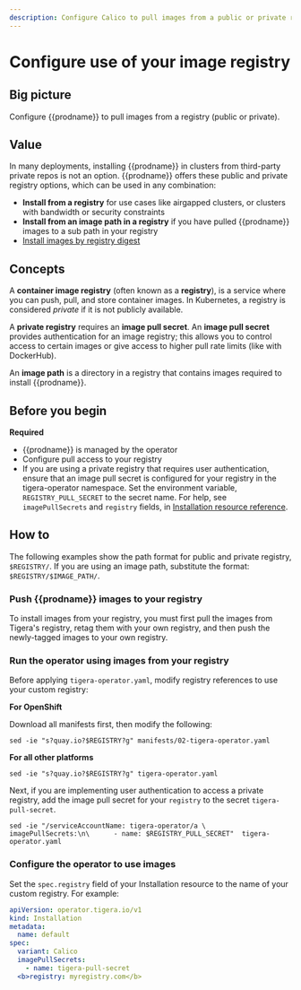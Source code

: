 ```yaml
---
description: Configure Calico to pull images from a public or private registry.
---
```


# Configure use of your image registry


## Big picture

Configure {{prodname}} to pull images from a registry (public or private).

## Value

In many deployments, installing {{prodname}} in clusters from third-party private repos is not an option. {{prodname}} offers these public and private registry options, which can be used in any combination:

- **Install from a registry** for use cases like airgapped clusters, or clusters with bandwidth or security constraints
- **Install from an image path in a registry** if you have pulled {{prodname}} images to a sub path in your registry
- [Install images by registry digest](imageset.mdx)

## Concepts

A **container image registry** (often known as a **registry**), is a service where you can push, pull, and store container images. In Kubernetes, a registry is considered _private_ if it is not publicly available.

A **private registry** requires an **image pull secret**. An **image pull secret** provides authentication for an image registry; this allows you to control access to certain images or give access to higher pull rate limits (like with DockerHub).

An **image path** is a directory in a registry that contains images required to install {{prodname}}.

## Before you begin

**Required**

- {{prodname}} is managed by the operator
- Configure pull access to your registry
- If you are using a private registry that requires user authentication, ensure that an image pull secret is configured for your registry in the tigera-operator namespace. Set the environment variable, `REGISTRY_PULL_SECRET` to the secret name. For help, see `imagePullSecrets` and `registry` fields, in [Installation resource reference](../../reference/installation/api.mdx).

## How to

The following examples show the path format for public and private registry, `$REGISTRY/`. If you are using an image path, substitute the format: `$REGISTRY/$IMAGE_PATH/`.

### Push {{prodname}} images to your registry

To install images from your registry, you must first pull the images from Tigera's registry, retag them with your own registry, and then push the newly-tagged images to your own registry.

<MaintenanceImageOptionsAlternateRegistry />

### Run the operator using images from your registry

Before applying `tigera-operator.yaml`, modify registry references to use your custom registry:

**For OpenShift**

Download all manifests first, then modify the following:

```batch
sed -ie "s?quay.io?$REGISTRY?g" manifests/02-tigera-operator.yaml
```

**For all other platforms**

```batch
sed -ie "s?quay.io?$REGISTRY?g" tigera-operator.yaml
```

Next, if you are implementing user authentication to access a private registry, add the image pull secret for your `registry` to the secret `tigera-pull-secret`.

```batch
sed -ie "/serviceAccountName: tigera-operator/a \      imagePullSecrets:\n\      - name: $REGISTRY_PULL_SECRET"  tigera-operator.yaml
```

### Configure the operator to use images

Set the `spec.registry` field of your Installation resource to the name of your custom registry. For example:

```yaml
apiVersion: operator.tigera.io/v1
kind: Installation
metadata:
  name: default
spec:
  variant: Calico
  imagePullSecrets:
    - name: tigera-pull-secret
  <b>registry: myregistry.com</b>
```
